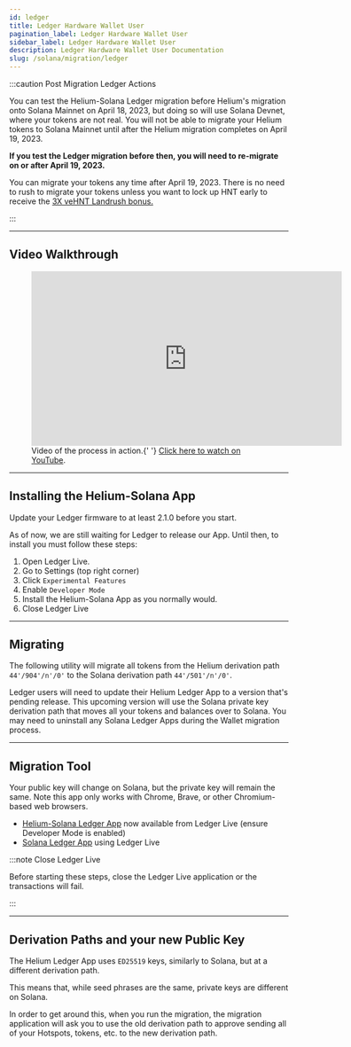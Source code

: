 ```yaml
---
id: ledger
title: Ledger Hardware Wallet User
pagination_label: Ledger Hardware Wallet User
sidebar_label: Ledger Hardware Wallet User
description: Ledger Hardware Wallet User Documentation
slug: /solana/migration/ledger
---
```


:::caution Post Migration Ledger Actions

You can test the Helium-Solana Ledger migration before Helium's migration onto Solana Mainnet on
April 18, 2023, but doing so will use Solana Devnet, where your tokens are not real. You will not be
able to migrate your Helium tokens to Solana Mainnet until after the Helium migration completes on
April 19, 2023.

**If you test the Ledger migration before then, you will need to re-migrate on or after April
19, 2023.**

You can migrate your tokens any time after April 19, 2023. There is no need to rush to migrate your
tokens unless you want to lock up HNT early to receive the
[3X veHNT Landrush bonus.](/vote-escrow/voting-power/#is-there-a-staking-genesis-period)

:::

---

## Video Walkthrough

<figure className="screensnippet-wrapper">
  <iframe
    style={{ margin: '10px', borderRadius: '14px' }}
    width="560"
    height="315"
    src="https://www.youtube.com/embed/Sl7UBStRmpA"
    title="YouTube video player"
    frameborder="0"
    allow="accelerometer; autoplay; clipboard-write; encrypted-media; gyroscope; picture-in-picture; web-share"
    allowfullscreen
  ></iframe>
  <figcaption>
    Video of the process in action.{' '}
    <a href="https://www.youtube.com/watch?v=Sl7UBStRmpA">Click here to watch on YouTube</a>.
  </figcaption>
</figure>

---

## Installing the Helium-Solana App

Update your Ledger firmware to at least 2.1.0 before you start.

As of now, we are still waiting for Ledger to release our App. Until then, to install you must follow
these steps:

1. Open Ledger Live.
2. Go to Settings (top right corner)
3. Click `Experimental Features`
4. Enable `Developer Mode`
5. Install the Helium-Solana App as you normally would.
6. Close Ledger Live

---

## Migrating

The following utility will migrate all tokens from the Helium derivation path `44'/904'/n'/0'` to
the Solana derivation path `44'/501'/n'/0'`.

Ledger users will need to update their Helium Ledger App to a version that's pending release. This
upcoming version will use the Solana private key derivation path that moves all your tokens and
balances over to Solana. You may need to uninstall any Solana Ledger Apps during the Wallet
migration process.

---

## Migration Tool

Your public key will change on Solana, but the private key will remain the same. Note this app only
works with Chrome, Brave, or other Chromium-based web browsers.

- [Helium-Solana Ledger App](https://github.com/helium/app-helium-solana) now available from Ledger
  Live (ensure Developer Mode is enabled)
- [Solana Ledger App](https://support.ledger.com/hc/en-us/articles/360016265659-Solana-SOL-?support=true)
  using Ledger Live

:::note Close Ledger Live

Before starting these steps, close the Ledger Live application or the transactions will fail.

:::


<LedgerMigration />

---

## Derivation Paths and your new Public Key

The Helium Ledger App uses `ED25519` keys, similarly to Solana, but at a different derivation path.

This means that, while seed phrases are the same, private keys are different on Solana.

In order to get around this, when you run the migration, the migration application will ask you to
use the old derivation path to approve sending all of your Hotspots, tokens, etc. to the new
derivation path.
